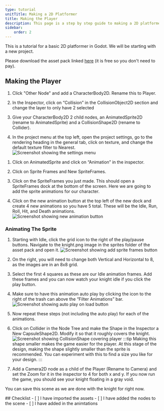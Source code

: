 ```yaml
---
type: tutorial
unitTitle: Making a 2D Platformer
title: Making the Player
description: This page is a step by step guide to making a 2D platformer
sidebar:
    order: 2
---
```


This is a tutorial for a basic 2D platformer in Godot. We will be starting with a new project.

Please download the asset pack linked [here](https://brackeysgames.itch.io/brackeys-platformer-bundle) (it is free so you don't need to pay).

## Making the Player


<Steps>

1. Click "Other Node" and add a CharacterBody2D. Rename this to Player.

2. In the Inspector, click on “Collision” in the CollisionObject2D section and change the layer to only have 2 selected

3. Give your CharacterBody2D 2 child nodes, an AnimatedSprite2D (rename to AnimatedSprite) and a CollisionShape2D (rename to Collider).

4. In the project menu at the top left, open the project settings, go to the rendering heading in the general tab, click on texture, and change the default texture filter to Nearest. ![Screenshot showing the settings menu](/src/assets/godot/2DPlatformer/screenshot1.png)

</Steps>


<Steps>

1. Click on AnimatedSprite and click on “Animation” in the inspector.

2. Click on Sprite Frames and New SpriteFrames.

3. Click on the SpriteFrames you just made. This should open a SpriteFrames dock at the bottom of the screen. Here we are going to add the sprite animations for our character.

4. Click on the new animation button at the top left of the new dock and create 4 new animations so you have 5 total. These will be the Idle, Run, Roll, Hit, and Death animations. ![Screenshot showing new animation button](/src/assets/godot/2DPlatformer/screenshot2.png)

</Steps>

### Animating The Sprite

<Steps>

1. Starting with Idle, click the grid icon to the right of the play/pause buttons. Navigate to the knight.png image in the sprites folder of the asset pack and open it. ![Screenshot showing add sprite frames button](/src/assets/godot/2DPlatformer/screenshot3.png)

2. On the right, you will need to change both Vertical and Horizontal to 8, as the images are in an 8x8 grid.

3. Select the first 4 squares as these are our Idle animation frames. Add these frames and you can now watch your knight idle if you click the play button.

4. Make sure to have this animation auto play by clicking the icon to the right of the trash can above the “Filter Animations” bar. ![Screenshot showing auto play on load button](/src/assets/godot/2DPlatformer/screenshot4.png)

5. Now repeat these steps (not including the auto play) for each of the animations.

6. Click on Collider in the Node Tree and make the Shape in the Inspector a New CapsuleShape2D. Modify it so that it roughly covers the knight. ![Screenshot showing CollisionShape covering player](/src/assets/godot/2DPlatformer/screenshot5.png)
	:::tip
	Making this shape smaller makes the game easier for the player. At this stage of the design, making the shape slightly smaller than the sprite is recommended. You can experiment with this to find a size you like for your design.
	:::

7. Add a Camera2D node as a child of the Player (Rename to Camera) and set the Zoom for it in the inspector to 4 for both x and y. If you now run the game, you should see your knight floating in a gray void.

</Steps>

You can save this scene as we are done with the knight for right now.

<Box>
## Checklist
<Checklist>
- [ ] I have imported the assets
- [ ] I have added the nodes to the scene
- [ ] I have added in the animtations
</Checklist>
</Box>
